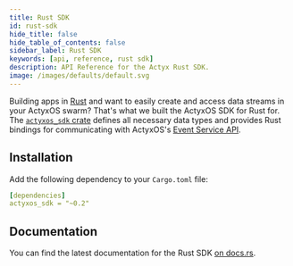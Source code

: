 ```yaml
---
title: Rust SDK
id: rust-sdk
hide_title: false
hide_table_of_contents: false
sidebar_label: Rust SDK
keywords: [api, reference, rust sdk]
description: API Reference for the Actyx Rust SDK.
image: /images/defaults/default.svg
---
```


Building apps in [Rust](https://www.rust-lang.org/) and want to easily create and access data streams in your ActyxOS swarm? That's what we built the ActyxOS SDK for Rust for. The [`actyxos_sdk` crate](https://crates.io/crates/actyxos_sdk) defines all necessary data types and provides Rust bindings for communicating with ActyxOS's [Event Service API](../api/event-service.md).

## Installation

Add the following dependency to your `Cargo.toml` file:

```yml
[dependencies]
actyxos_sdk = "~0.2"
```

## Documentation

You can find the latest documentation for the Rust SDK [on docs.rs](https://docs.rs/actyxos_sdk).

